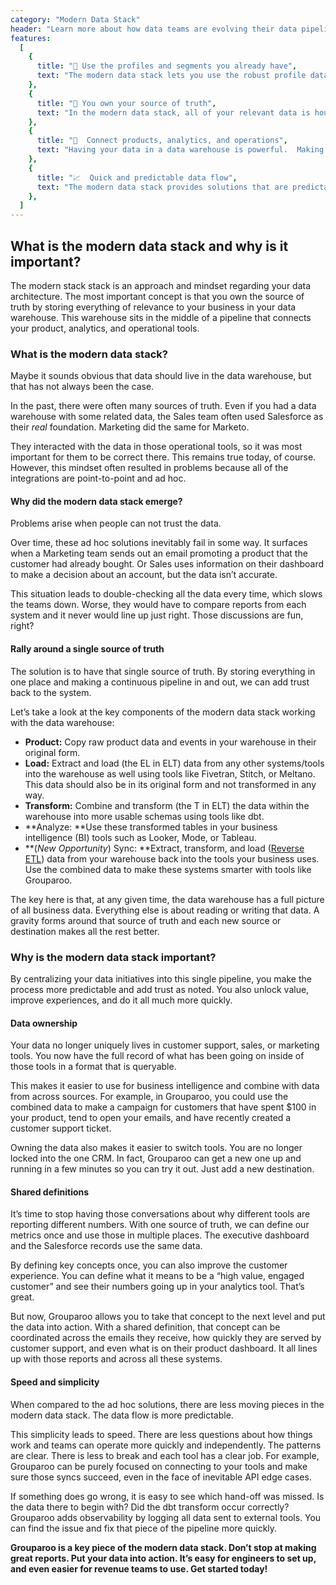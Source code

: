 ```yaml
---
category: "Modern Data Stack"
header: "Learn more about how data teams are evolving their data pipelines"
features:
  [
    {
      title: "🔎 Use the profiles and segments you already have",
      text: "The modern data stack lets you use the robust profile data you've already made in your data warehouse.",
    },
    {
      title: "🎁 You own your source of truth",
      text: "In the modern data stack, all of your relevant data is housed in your data warehouse.",
    },
    {
      title: "🧭  Connect products, analytics, and operations",
      text: "Having your data in a data warehouse is powerful.  Making it accessible in the tools you use every day is even more powerful.",
    },
    {
      title: "📈  Quick and predictable data flow",
      text: "The modern data stack provides solutions that are predictable and simple, keeping your data flow clear.",
    },
  ]
---
```


## What is the modern data stack and why is it important?

The modern stack stack is an approach and mindset regarding your data architecture. The most important concept is that you own the source of truth by storing everything of relevance to your business in your data warehouse. This warehouse sits in the middle of a pipeline that connects your product, analytics, and operational tools.

<SectionDivider
  imagePath="/images/home/solutions/categories/modern-data-stack.png"
  heading=""
  width="1000"
  height="563"
  content=""
  background="none"
/>

### What is the modern data stack?

Maybe it sounds obvious that data should live in the data warehouse, but that has not always been the case.

In the past, there were often many sources of truth. Even if you had a data warehouse with some related data, the Sales team often used Salesforce as their _real_ foundation. Marketing did the same for Marketo.

They interacted with the data in those operational tools, so it was most important for them to be correct there. This remains true today, of course. However, this mindset often resulted in problems because all of the integrations are point-to-point and ad hoc.

#### Why did the modern data stack emerge?

Problems arise when people can not trust the data.

Over time, these ad hoc solutions inevitably fail in some way. It surfaces when a Marketing team sends out an email promoting a product that the customer had already bought. Or Sales uses information on their dashboard to make a decision about an account, but the data isn’t accurate.

This situation leads to double-checking all the data every time, which slows the teams down. Worse, they would have to compare reports from each system and it never would line up just right. Those discussions are fun, right?

#### Rally around a single source of truth

The solution is to have that single source of truth. By storing everything in one place and making a continuous pipeline in and out, we can add trust back to the system.

<SectionDivider
  imagePath="/images/home/solutions/categories/etl.svg"
  heading="Traditional data practices: Extract, Transform, Load"
  width="600"
  height="394"
  content="With your data in a unified location, there's no need to write costly join queries or hunt down data between sources."
  imageLeft="false"
/>

Let’s take a look at the key components of the modern data stack working with the data warehouse:

- **Product:** Copy raw product data and events in your warehouse in their original form.
- **Load:** Extract and load (the EL in ELT) data from any other systems/tools into the warehouse as well using tools like Fivetran, Stitch, or Meltano. This data should also be in its original form and not transformed in any way.
- **Transform:** Combine and transform (the T in ELT) the data within the warehouse into more usable schemas using tools like dbt.
- **Analyze: **Use these transformed tables in your business intelligence (BI) tools such as Looker, Mode, or Tableau.
- **(_New Opportunity_) Sync: **Extract, transform, and load ([Reverse ETL](https://www.grouparoo.com/solutions/reverse-etl)) data from your warehouse back into the tools your business uses. Use the combined data to make these systems smarter with tools like Grouparoo.

<SectionDivider
  imagePath="/images/home/solutions/categories/reverse-etl.svg"
  heading="Modern data stack: Sync your data to destinations"
  width="600"
  height="394"
  content="Reversing the ETL process means your data can be synced to the destinations you use it most."
  imageLeft="true"
/>

The key here is that, at any given time, the data warehouse has a full picture of all business data. Everything else is about reading or writing that data. A gravity forms around that source of truth and each new source or destination makes all the rest better.

### Why is the modern data stack important?

By centralizing your data initiatives into this single pipeline, you make the process more predictable and add trust as noted. You also unlock value, improve experiences, and do it all much more quickly.

#### Data ownership

Your data no longer uniquely lives in customer support, sales, or marketing tools. You now have the full record of what has been going on inside of those tools in a format that is queryable.

This makes it easier to use for business intelligence and combine with data from across sources. For example, in Grouparoo, you could use the combined data to make a campaign for customers that have spent $100 in your product, tend to open your emails, and have recently created a customer support ticket.

Owning the data also makes it easier to switch tools. You are no longer locked into the one CRM. In fact, Grouparoo can get a new one up and running in a few minutes so you can try it out. Just add a new destination.

#### Shared definitions

It’s time to stop having those conversations about why different tools are reporting different numbers. With one source of truth, we can define our metrics once and use those in multiple places. The executive dashboard and the Salesforce records use the same data.

<SectionDivider
  imagePath="/images/home/hero-diagram.svg"
  heading="Reverse ETL allows you to sync profiles and groups across your tools"
  width="600"
  height="255"
  content="You already have the data you need in your warehouse, Reverse ETLs allow you to sync that tailored data to tools such as Salesforce, Zendesk, or Marketo where you can put it to use."
  imageLeft="false"
/>

By defining key concepts once, you can also improve the customer experience. You can define what it means to be a “high value, engaged customer” and see their numbers going up in your analytics tool. That’s great.

But now, Grouparoo allows you to take that concept to the next level and put the data into action. With a shared definition, that concept can be coordinated across the emails they receive, how quickly they are served by customer support, and even what is on their product dashboard. It all lines up with those reports and across all these systems.

#### Speed and simplicity

When compared to the ad hoc solutions, there are less moving pieces in the modern data stack. The data flow is more predictable.

This simplicity leads to speed. There are less questions about how things work and teams can operate more quickly and independently. The patterns are clear. There is less to break and each tool has a clear job. For example, Grouparoo can be purely focused on connecting to your tools and make sure those syncs succeed, even in the face of inevitable API edge cases.

If something does go wrong, it is easy to see which hand-off was missed. Is the data there to begin with? Did the dbt transform occur correctly? Grouparoo adds observability by logging all data sent to external tools. You can find the issue and fix that piece of the pipeline more quickly.

**Grouparoo is a key piece of the modern data stack. Don’t stop at making great reports. Put your data into action. It’s easy for engineers to set up, and even easier for revenue teams to use.
Get started today!**

